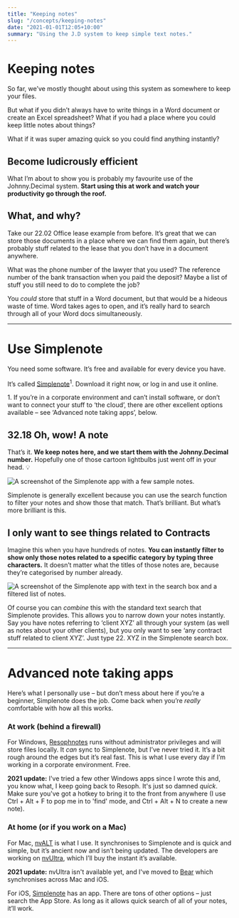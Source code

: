 ```yaml
---
title: "Keeping notes"
slug: "/concepts/keeping-notes"
date: "2021-01-01T12:05+10:00"
summary: "Using the J.D system to keep simple text notes."
---
```



# Keeping notes

So far, we’ve mostly thought about using this system as somewhere to keep your files.

But what if you didn’t always have to write things in a Word document or create an Excel spreadsheet? What if you had a place where you could keep little notes about things?

What if it was super amazing quick so you could find anything instantly?

## Become ludicrously efficient

What I’m about to show you is probably my favourite use of the Johnny.Decimal system. **Start using this at work and watch your productivity go through the roof.**

## What, and why?

Take our <span class="jd-inline">22.02 Office lease</span> example from before. It’s great that we can store those documents in a place where we can find them again, but there’s probably stuff related to the lease that you don’t have in a document anywhere.

What was the phone number of the lawyer that you used? The reference number of the bank transaction when you paid the deposit? Maybe a list of stuff you still need to do to complete the job?

You _could_ store that stuff in a Word document, but that would be a hideous waste of time. Word takes ages to open, and it’s really hard to search through all of your Word docs simultaneously.

---

# Use Simplenote

You need some software. It’s free and available for every device you have.

It’s called <a href="https://simplenote.com">Simplenote</a><sup>1</sup>. Download it right now, or log in and use it online.

<Footnote indent>
	1. If you’re in a corporate environment and can’t install software, or don’t
	want to connect your stuff to ‘the cloud’, there are other excellent options
	available – see ‘Advanced note taking apps’, below.
</Footnote>

## 32.18 Oh, wow! A note

That’s it. **We keep notes here, and we start them with the Johnny.Decimal number.** Hopefully one of those cartoon lightbulbs just went off in your head. 💡

<Image
	src={Simplenote__3218ohwowanotemin}
	alt="A screenshot of the Simplenote app with a few sample notes."
/>

Simplenote is generally excellent because you can use the search function
to filter your notes and show those that match. That’s brilliant. But
what’s more brilliant is this.

## I only want to see things related to Contracts

Imagine this when you have hundreds of notes. **You can instantly filter to show only those notes related to a specific category by typing three characters.** It doesn’t matter what the titles of those notes are, because they’re categorised by number already.

<Image
	src={Simplenote__search22min}
	alt="A screenshot of the Simplenote app with text in the search box and a filtered list of notes."
/>

Of course you can _combine_ this with the standard text search that Simplenote provides. This allows you to narrow down your notes instantly. Say you have notes referring to ‘client XYZ’ all through your system (as well as notes about your other clients), but you only want to see ‘any contract stuff related to client XYZ’. Just type <span class="jd-inline">22. XYZ</span> in the Simplenote search box.

---

# Advanced note taking apps

Here’s what I personally use – but don’t mess about here if you’re a beginner, Simplenote does the job. Come back when you’re _really_ comfortable with how all this works.

### At work (behind a firewall)

For Windows, <a href="http://resoph.com/ResophNotes/Welcome.html">Resophnotes</a> runs without administrator privileges and will store files locally. It _can_ sync to Simplenote, but I’ve never tried it. It’s a bit rough around the edges but it’s real fast. This is what I use every day if I’m working in a corporate environment. Free.

**2021 update:** I've tried a few other Windows apps since I wrote this and, you know what, I keep going back to Resoph. It's just so damned _quick_. Make sure you've got a hotkey to bring it to the front from anywhere (I use Ctrl + Alt + F to pop me in to 'find' mode, and Ctrl + Alt + N to create a new note).

### At home (or if you work on a Mac)

For Mac, <a href="http://brettterpstra.com/projects/nvalt/">nvALT</a> is what I use. It synchronises to Simplenote and is quick and simple, but it’s ancient now and isn’t being updated. The developers are working on <a href="https://nvultra.com/">nvUltra</a>, which I’ll buy the instant it’s available.

**2021 update:** nvUltra isn't available yet, and I've moved to [Bear](https://bear.app) which synchronises across Mac and iOS.

For iOS, <a href="https://simplenote.com">Simplenote</a> has an app. There are tons of other options – just search the App Store. As long as it allows quick search of all of your notes, it’ll work.

<Navigation
	backURL="/concepts/saving-files/"
	backTitle="Saving files"
	nextURL="/concepts/tracking-your-numbers/"
	nextTitle="Tracking your numbers"
/>
